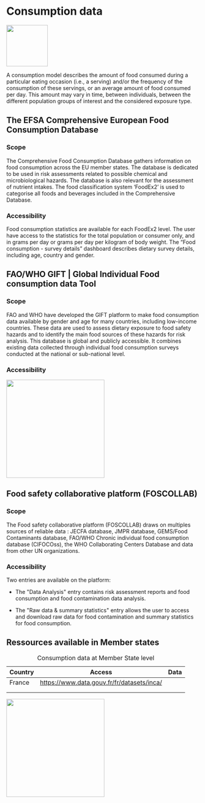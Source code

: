 # Consumption data

![](images/paste-418FBE78.png){width="108"}

A consumption model describes the amount of food consumed during a particular eating occasion (i.e., a serving) and/or the frequency of the consumption of these servings, or an average amount of food consumed per day. This amount may vary in time, between individuals, between the different population groups of interest and the considered exposure type.

## The EFSA Comprehensive European Food Consumption Database

### Scope

The Comprehensive Food Consumption Database gathers information on food consumption across the EU member states. The database is dedicated to be used in risk assessments related to possible chemical and microbiological hazards. The database is also relevant for the assessment of nutrient intakes. The food classification system 'FoodEx2' is used to categorise all foods and beverages included in the Comprehensive Database.

### Accessibility

Food consumption statistics are available for each FoodEx2 level. The user have access to the statistics for the total population or consumer only, and in grams per day or grams per day per kilogram of body weight. The "Food consumption - survey details" dashboard describes dietary survey details, including age, country and gender.

## FAO/WHO GIFT \| Global Individual Food consumption data Tool

### Scope

FAO and WHO have developed the GIFT platform to make food consumption data available by gender and age for many countries, including low-income countries. These data are used to assess dietary exposure to food safety hazards and to identify the main food sources of these hazards for risk analysis.
This database is global and publicly accessible. It combines existing data collected through individual food consumption surveys conducted at the national or sub-national level.

### Accessibility

![](images/wip.png){width="256"}

## **Food safety collaborative platform (FOSCOLLAB)**

### Scope

The Food safety collaborative platform (FOSCOLLAB) draws on multiples sources of reliable data : JECFA database, JMPR database, GEMS/Food Contaminants database, FAO/WHO Chronic individual food consumption database (CIFOCOss), the WHO Collaborating Centers Database and data from other UN organizations.

### Accessibility

Two entries are available on the platform:

-   The \"Data Analysis\" entry contains risk assessment reports and food consumption and food contamination data analysis.

-   The \"Raw data & summary statistics\" entry allows the user to access and download raw data for food contamination and summary statistics for food consumption.

## Ressources available in Member states

| Country | Access                                       | Data |
|---------|----------------------------------------------|------|
| France  | <https://www.data.gouv.fr/fr/datasets/inca/> |      |
|         |                                              |      |
|         |                                              |      |

: Consumption data at Member State level

![](images/wip.png){width="256"}
